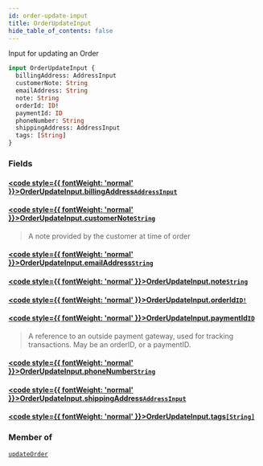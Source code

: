 ```yaml
---
id: order-update-input
title: OrderUpdateInput
hide_table_of_contents: false
---
```








Input for updating an Order

```graphql
input OrderUpdateInput {
  billingAddress: AddressInput
  customerNote: String
  emailAddress: String
  note: String
  orderId: ID!
  paymentId: ID
  phoneNumber: String
  shippingAddress: AddressInput
  tags: [String]
}
```


### Fields

#### [<code style={{ fontWeight: 'normal' }}>OrderUpdateInput.<b>billingAddress</b></code>](#)<Bullet />[`AddressInput`](/demand/api/graphql-admin/reference/inputs/address-input) <Badge class="secondary" text="input"/>
> 
> 

#### [<code style={{ fontWeight: 'normal' }}>OrderUpdateInput.<b>customerNote</b></code>](#)<Bullet />[`String`](/demand/api/graphql-admin/reference/scalars/string) <Badge class="secondary" text="scalar"/>
> A note provided by the customer at time of order
> 

#### [<code style={{ fontWeight: 'normal' }}>OrderUpdateInput.<b>emailAddress</b></code>](#)<Bullet />[`String`](/demand/api/graphql-admin/reference/scalars/string) <Badge class="secondary" text="scalar"/>
> 
> 

#### [<code style={{ fontWeight: 'normal' }}>OrderUpdateInput.<b>note</b></code>](#)<Bullet />[`String`](/demand/api/graphql-admin/reference/scalars/string) <Badge class="secondary" text="scalar"/>
> 
> 

#### [<code style={{ fontWeight: 'normal' }}>OrderUpdateInput.<b>orderId</b></code>](#)<Bullet />[`ID!`](/demand/api/graphql-admin/reference/scalars/id) <Badge class="secondary" text="non-null"/> <Badge class="secondary" text="scalar"/>
> 
> 

#### [<code style={{ fontWeight: 'normal' }}>OrderUpdateInput.<b>paymentId</b></code>](#)<Bullet />[`ID`](/demand/api/graphql-admin/reference/scalars/id) <Badge class="secondary" text="scalar"/>
> A reference to an outside payment gateway, used for tracking transactions. May be an orderID, or a paymentID.
> 

#### [<code style={{ fontWeight: 'normal' }}>OrderUpdateInput.<b>phoneNumber</b></code>](#)<Bullet />[`String`](/demand/api/graphql-admin/reference/scalars/string) <Badge class="secondary" text="scalar"/>
> 
> 

#### [<code style={{ fontWeight: 'normal' }}>OrderUpdateInput.<b>shippingAddress</b></code>](#)<Bullet />[`AddressInput`](/demand/api/graphql-admin/reference/inputs/address-input) <Badge class="secondary" text="input"/>
> 
> 

#### [<code style={{ fontWeight: 'normal' }}>OrderUpdateInput.<b>tags</b></code>](#)<Bullet />[`[String]`](/demand/api/graphql-admin/reference/scalars/string) <Badge class="secondary" text="list"/> <Badge class="secondary" text="scalar"/>
> 
> 



### Member of

[`updateOrder`](/demand/api/graphql-admin/reference/mutations/update-order)  <Badge class="secondary" text="mutation"/>




